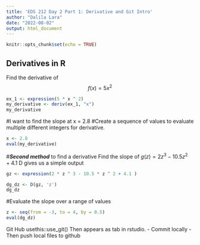 ```yaml
---
title: 'EDS 212 Day 2 Part 1: Derivative and Git Intro'
author: "Dalila Lara"
date: "2022-08-02"
output: html_document
---
```


```r
knitr::opts_chunk$set(echo = TRUE)
```

## Derivatives in R

Find the derivative of $$f(x) =5x^2$$

```r
ex_1 <- expression(5 * x ^ 2)
my_derivative <- deriv(ex_1, "x")
my_derivative
```

#I want to find the slope at x = 2.8 #Create a sequence of values to evaluate multiple different integers for derivative.

```r
x <- 2.8
eval(my_derivative)
```

\#***Second method*** to find a derivative Find the slope of $g(z) = 2z^3-10.5z^2+4.1$ D gives us a simple output

```r
gz <- expression(2 * z ^ 3 - 10.5 * z ^ 2 + 4.1 )

dg_dz <- D(gz, 'z')
dg_dz
```

#Evaluate the slope over a range of values

```r
z <- seq(from = -3, to = 4, by = 0.5)
eval(dg_dz)
```

Git Hub 
usethis::use_git()
Then appears as tab in rstudio. 
- Commit locally 
- Then push local files to github 
